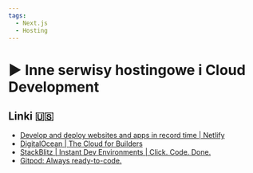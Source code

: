 ```yaml
---
tags:
  - Next.js
  - Hosting
---
```



# ▶️ Inne serwisy hostingowe i Cloud Development

<VimeoPlayer videoId="748526819" />

## Linki 🇺🇸

- [Develop and deploy websites and apps in record time | Netlify](https://www.netlify.com/)
- [DigitalOcean | The Cloud for Builders](https://www.digitalocean.com/?refcode=80e257abf861)
- [StackBlitz | Instant Dev Environments | Click. Code. Done.](https://stackblitz.com/)
- [Gitpod: Always ready-to-code.](https://www.gitpod.io/)
